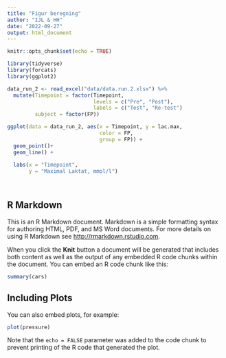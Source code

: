 ```yaml
---
title: "Figur beregning"
author: "IJL & HH"
date: "2022-09-27"
output: html_document
---
```


```r
knitr::opts_chunk$set(echo = TRUE)

library(tidyverse)
library(forcats)
library(ggplot2)

data_run_2 <- read_excel("data/data.run.2.xlsx") %>% 
  mutate(Timepoint = factor(Timepoint,
                            levels = c("Pre", "Post"),
                            labels = c("Test", "Re-test")
         subject = factor(FP))

ggplot(data = data_run_2, aes(x = Timepoint, y = lac.max,
                              color = FP,
                              group = FP)) +
  geom_point()+
  geom_line() +
  
  labs(x = "Timepoint",
       y = "Maximal Laktat, mmol/l") 

                                       
```

## R Markdown

This is an R Markdown document. Markdown is a simple formatting syntax for authoring HTML, PDF, and MS Word documents. For more details on using R Markdown see <http://rmarkdown.rstudio.com>.

When you click the **Knit** button a document will be generated that includes both content as well as the output of any embedded R code chunks within the document. You can embed an R code chunk like this:

```r
summary(cars)
```

## Including Plots

You can also embed plots, for example:

```r
plot(pressure)
```

Note that the `echo = FALSE` parameter was added to the code chunk to prevent printing of the R code that generated the plot.
